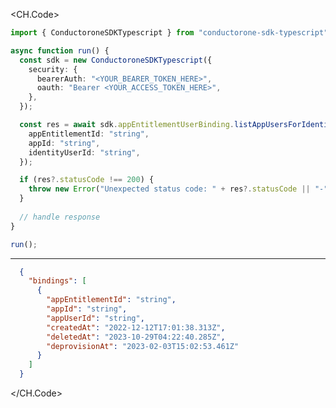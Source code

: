 
<CH.Code>
```typescript ListAppUsersForIdentityWithGrant.ts
import { ConductoroneSDKTypescript } from "conductorone-sdk-typescript";

async function run() {
  const sdk = new ConductoroneSDKTypescript({
    security: {
      bearerAuth: "<YOUR_BEARER_TOKEN_HERE>",
      oauth: "Bearer <YOUR_ACCESS_TOKEN_HERE>",
    },
  });

  const res = await sdk.appEntitlementUserBinding.listAppUsersForIdentityWithGrant({
    appEntitlementId: "string",
    appId: "string",
    identityUserId: "string",
  });

  if (res?.statusCode !== 200) {
    throw new Error("Unexpected status code: " + res?.statusCode || "-");
  }
  
  // handle response
}

run();
```
---

```json Example Response
  {
    "bindings": [
      {
        "appEntitlementId": "string",
        "appId": "string",
        "appUserId": "string",
        "createdAt": "2022-12-12T17:01:38.313Z",
        "deletedAt": "2023-10-29T04:22:40.285Z",
        "deprovisionAt": "2023-02-03T15:02:53.461Z"
      }
    ]
  }
```
</CH.Code>
